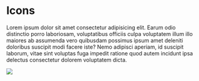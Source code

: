 
<Meta title='Platform/Icons' />

# Icons

Lorem ipsum dolor sit amet consectetur adipisicing elit. Earum odio distinctio porro laboriosam, voluptatibus officiis culpa voluptatem illum illo maiores ab assumenda vero quibusdam possimus ipsum amet deleniti doloribus suscipit modi facere iste? Nemo adipisci aperiam, id suscipit laborum, vitae sint voluptas fuga impedit ratione quod autem incidunt ipsa delectus consectetur dolorem voluptatem dicta.

<img src={ArrowCircleDown} />
